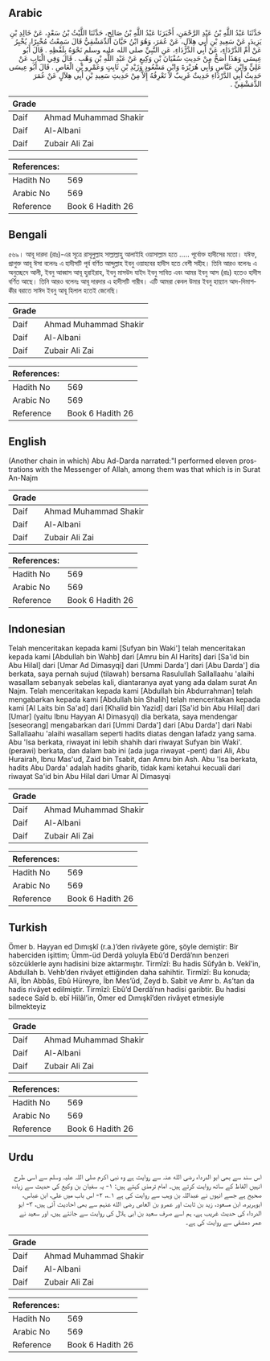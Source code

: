 ## Arabic


<div dir="rtl" lang="ar" style={{fontSize:'larger',backgroundColor:'#f8f9fa',padding:20}}>
حَدَّثَنَا عَبْدُ اللَّهِ بْنُ عَبْدِ الرَّحْمَنِ، أَخْبَرَنَا عَبْدُ اللَّهِ بْنُ صَالِحٍ، حَدَّثَنَا اللَّيْثُ بْنُ سَعْدٍ، عَنْ خَالِدِ بْنِ يَزِيدَ، عَنْ سَعِيدِ بْنِ أَبِي هِلاَلٍ، عَنْ عُمَرَ، وَهُوَ ابْنُ حَيَّانَ الدِّمَشْقِيُّ قَالَ سَمِعْتُ مُخْبِرًا، يُخْبِرُ عَنْ أُمِّ الدَّرْدَاءِ، عَنْ أَبِي الدَّرْدَاءِ، عَنِ النَّبِيِّ صلى الله عليه وسلم نَحْوَهُ بِلَفْظِهِ ‏.‏ قَالَ أَبُو عِيسَى وَهَذَا أَصَحُّ مِنْ حَدِيثِ سُفْيَانَ بْنِ وَكِيعٍ عَنْ عَبْدِ اللَّهِ بْنِ وَهْبٍ ‏.‏ قَالَ وَفِي الْبَابِ عَنْ عَلِيٍّ وَابْنِ عَبَّاسٍ وَأَبِي هُرَيْرَةَ وَابْنِ مَسْعُودٍ وَزَيْدِ بْنِ ثَابِتٍ وَعَمْرِو بْنِ الْعَاصِ ‏.‏ قَالَ أَبُو عِيسَى حَدِيثُ أَبِي الدَّرْدَاءِ حَدِيثٌ غَرِيبٌ لاَ نَعْرِفُهُ إِلاَّ مِنْ حَدِيثِ سَعِيدِ بْنِ أَبِي هِلاَلٍ عَنْ عُمَرَ الدِّمَشْقِيِّ ‏.‏
</div>
<div style={{backgroundColor:'#f8f9fa',padding:20, marginBottom: 10}}><table> <thead> <tr> <th>Grade</th> <th></th> </tr> </thead> <tbody> <tr><td>Daif</td><td>Ahmad Muhammad Shakir</td></tr><tr><td>Daif</td><td>Al-Albani</td></tr><tr><td>Daif</td><td>Zubair Ali Zai</td></tr></tbody></table><table> <thead> <tr> <th>References:</th> <th></th> </tr> </thead> <tbody><tr><td>Hadith No</td><td>569</td></tr><tr><td>Arabic No</td><td>569</td></tr><tr><td>Reference</td><td>Book 6 Hadith 26</td></tr></tbody></table></div>

## Bengali


<div dir="ltr" lang="bn" style={{fontSize:'larger',backgroundColor:'#f8f9fa',padding:20}}>
৫৬৯। আবূ দারদা (রাঃ)-এর সূত্রে রাসূলুল্লাহ সাল্লাল্লাহু আলাইহি ওয়াসাল্লাম হতে ..... পূর্বোক্ত হাদীসের মতো। যঈফ, প্রাগুক্ত আবূ ঈসা বলেনঃ এ হাদীসটি পূর্ব বর্ণিত আব্দুল্লাহ ইবনু ওয়াহবের হাদীস হতে বেশী সহীহ। তিনি আরও বলেনঃ এ অনুচ্ছেদে আলী, ইবনু আব্বাস আবূ হুরাইরাহ, ইবনু মাসউদ যাইদ ইবনু সাবিত এবং আমর ইবনু আস (রাঃ) হতেও হাদীস বর্ণিত আছে। তিনি আরও বলেনঃ আবূ দারদার এ হাদীসটি গারীব। এটি আমরা কেবল উমার ইবনু হায়্যান আদ-দিমাশকীর বরাতে সাঈদ ইবনু আবূ হিলাল হতেই জেনেছি।
</div>
<div style={{backgroundColor:'#f8f9fa',padding:20, marginBottom: 10}}><table> <thead> <tr> <th>Grade</th> <th></th> </tr> </thead> <tbody> <tr><td>Daif</td><td>Ahmad Muhammad Shakir</td></tr><tr><td>Daif</td><td>Al-Albani</td></tr><tr><td>Daif</td><td>Zubair Ali Zai</td></tr></tbody></table><table> <thead> <tr> <th>References:</th> <th></th> </tr> </thead> <tbody><tr><td>Hadith No</td><td>569</td></tr><tr><td>Arabic No</td><td>569</td></tr><tr><td>Reference</td><td>Book 6 Hadith 26</td></tr></tbody></table></div>

## English


<div dir="ltr" lang="en" style={{fontSize:'larger',backgroundColor:'#f8f9fa',padding:20}}>
(Another chain in which) Abu Ad-Darda narrated:"I performed eleven prostrations with the Messenger of Allah, among them was that which is in Surat An-Najm
</div>
<div style={{backgroundColor:'#f8f9fa',padding:20, marginBottom: 10}}><table> <thead> <tr> <th>Grade</th> <th></th> </tr> </thead> <tbody> <tr><td>Daif</td><td>Ahmad Muhammad Shakir</td></tr><tr><td>Daif</td><td>Al-Albani</td></tr><tr><td>Daif</td><td>Zubair Ali Zai</td></tr></tbody></table><table> <thead> <tr> <th>References:</th> <th></th> </tr> </thead> <tbody><tr><td>Hadith No</td><td>569</td></tr><tr><td>Arabic No</td><td>569</td></tr><tr><td>Reference</td><td>Book 6 Hadith 26</td></tr></tbody></table></div>

## Indonesian


<div dir="ltr" lang="id" style={{fontSize:'larger',backgroundColor:'#f8f9fa',padding:20}}>
Telah menceritakan kepada kami [Sufyan bin Waki'] telah menceritakan kepada kami [Abdullah bin Wahb] dari [Amru bin Al Harits] dari [Sa'id bin Abu Hilal] dari [Umar Ad Dimasyqi] dari [Ummi Darda'] dari [Abu Darda'] dia berkata, saya pernah sujud (tilawah) bersama Rasulullah Sallallaahu 'alaihi wasallam sebanyak sebelas kali, diantaranya ayat yang ada dalam surat An Najm. Telah menceritakan kepada kami [Abdullah bin Abdurrahman] telah mengabarkan kepada kami [Abdullah bin Shalih] telah menceritakan kepada kami [Al Laits bin Sa'ad] dari [Khalid bin Yazid] dari [Sa'id bin Abu Hilal] dari [Umar] (yaitu Ibnu Hayyan Al Dimasyqi) dia berkata, saya mendengar [seseorang] mengabarkan dari [Ummi Darda'] dari [Abu Darda'] dari Nabi Sallallaahu 'alaihi wasallam seperti hadits diatas dengan lafadz yang sama. Abu 'Isa berkata, riwayat ini lebih shahih dari riwayat Sufyan bin Waki'. (perawi) berkata, dan dalam bab ini (ada juga riwayat -pent) dari Ali, Abu Hurairah, Ibnu Mas'ud, Zaid bin Tsabit, dan Amru bin Ash. Abu 'Isa berkata, hadits Abu Darda' adalah hadits gharib, tidak kami ketahui kecuali dari riwayat Sa'id bin Abu Hilal dari Umar Al Dimasyqi
</div>
<div style={{backgroundColor:'#f8f9fa',padding:20, marginBottom: 10}}><table> <thead> <tr> <th>Grade</th> <th></th> </tr> </thead> <tbody> <tr><td>Daif</td><td>Ahmad Muhammad Shakir</td></tr><tr><td>Daif</td><td>Al-Albani</td></tr><tr><td>Daif</td><td>Zubair Ali Zai</td></tr></tbody></table><table> <thead> <tr> <th>References:</th> <th></th> </tr> </thead> <tbody><tr><td>Hadith No</td><td>569</td></tr><tr><td>Arabic No</td><td>569</td></tr><tr><td>Reference</td><td>Book 6 Hadith 26</td></tr></tbody></table></div>

## Turkish


<div dir="ltr" lang="tr" style={{fontSize:'larger',backgroundColor:'#f8f9fa',padding:20}}>
Ömer b. Hayyan ed Dımışkî (r.a.)’den rivâyete göre, şöyle demiştir: Bir haberciden işittim; Ümm-üd Derdâ yoluyla Ebû’d Derdâ’nın benzeri sözcüklerle aynı hadisini bize aktarmıştır. Tirmîzî: Bu hadis Sûfyân b. Vekî’in, Abdullah b. Vehb’den rivâyet ettiğinden daha sahihtir. Tirmîzî: Bu konuda; Ali, İbn Abbâs, Ebû Hüreyre, İbn Mes’ûd, Zeyd b. Sabit ve Amr b. As’tan da hadis rivâyet edilmiştir. Tirmîzî: Ebû’d Derdâ’nın hadisi garibtir. Bu hadisi sadece Saîd b. ebî Hilâl’in, Ömer ed Dımışkî’den rivâyet etmesiyle bilmekteyiz
</div>
<div style={{backgroundColor:'#f8f9fa',padding:20, marginBottom: 10}}><table> <thead> <tr> <th>Grade</th> <th></th> </tr> </thead> <tbody> <tr><td>Daif</td><td>Ahmad Muhammad Shakir</td></tr><tr><td>Daif</td><td>Al-Albani</td></tr><tr><td>Daif</td><td>Zubair Ali Zai</td></tr></tbody></table><table> <thead> <tr> <th>References:</th> <th></th> </tr> </thead> <tbody><tr><td>Hadith No</td><td>569</td></tr><tr><td>Arabic No</td><td>569</td></tr><tr><td>Reference</td><td>Book 6 Hadith 26</td></tr></tbody></table></div>

## Urdu


<div dir="rtl" lang="ur" style={{fontSize:'larger',backgroundColor:'#f8f9fa',padding:20}}>
اس سند سے بھی ابو الدرداء رضی الله عنہ سے روایت ہے وہ نبی اکرم صلی اللہ علیہ وسلم سے اسی طرح انہیں الفاظ کے ساتھ روایت کرتے ہیں۔ امام ترمذی کہتے ہیں: ۱- یہ سفیان بن وکیع کی حدیث سے زیادہ صحیح ہے جسے انہوں نے عبداللہ بن وہب سے روایت کی ہے ۱؎، ۲- اس باب میں علی، ابن عباس، ابوہریرہ، ابن مسعود، زید بن ثابت اور عمرو بن العاص رضی الله عنہم سے بھی احادیث آئی ہیں، ۳- ابو الدرداء کی حدیث غریب ہے، ہم اسے صرف سعید بن ابی ہلال کی روایت سے جانتے ہیں، اور سعید نے عمر دمشقی سے روایت کی ہے۔
</div>
<div style={{backgroundColor:'#f8f9fa',padding:20, marginBottom: 10}}><table> <thead> <tr> <th>Grade</th> <th></th> </tr> </thead> <tbody> <tr><td>Daif</td><td>Ahmad Muhammad Shakir</td></tr><tr><td>Daif</td><td>Al-Albani</td></tr><tr><td>Daif</td><td>Zubair Ali Zai</td></tr></tbody></table><table> <thead> <tr> <th>References:</th> <th></th> </tr> </thead> <tbody><tr><td>Hadith No</td><td>569</td></tr><tr><td>Arabic No</td><td>569</td></tr><tr><td>Reference</td><td>Book 6 Hadith 26</td></tr></tbody></table></div>